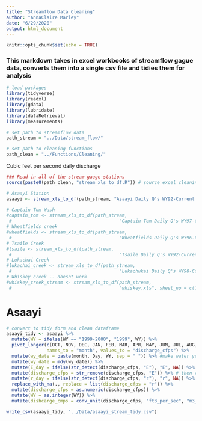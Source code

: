 ```yaml
---
title: "Streamflow Data Cleaning"
author: "AnnaClaire Marley"
date: "6/29/2020"
output: html_document
---
```


```r
knitr::opts_chunk$set(echo = TRUE)
```

### This markdown takes in excel workbooks of streamflow gague data, converts them into a single csv file and tidies them for analysis

```r
# load packages
library(tidyverse)
library(readxl)
library(gdata)
library(lubridate)
library(dataRetrieval)
library(measurements)
```

```r
# set path to streamflow data
path_stream = "../Data/stream_flow/"

# set path to cleaning functions
path_clean = "../Functions/Cleaning/"
```

Cubic feet per second daily discharge

```r
### Read in all of the stream gauge stations
source(paste0(path_clean, "stream_xls_to_df.R")) # source excel cleaning function

# Asaayi Station
asaayi <- stream_xls_to_df(path_stream, "Asaayi Daily Q's WY92-Current.xls", sheet_no = c(1:26))

# Captain Tom Wash
#captain_tom <- stream_xls_to_df(path_stream, 
 #                                        "Captain Tom Daily Q's WY97-Current.xls", sheet_no = c(1:28))
# Wheatfields creek
#wheatfields <- stream_xls_to_df(path_stream, 
 #                                        "Wheatfields Daily Q's WY96-Current.xls", sheet_no = c(1:24))
# Tsaile Creek
#tsaile <- stream_xls_to_df(path_stream, 
 #                                        "Tsaile Daily Q's WY92-Current.xls", sheet_no = c(1:23))
# Lukachai Creek
#lukachai_creek <- stream_xls_to_df(path_stream, 
 #                                        "Lukachukai Daily Q's WY98-Current.xls", sheet_no = c(1:22))
# Whiskey creek -- doesnt work
#whiskey_creek_stream <- stream_xls_to_df(path_stream, 
 #                                        "whiskey.xls", sheet_no = c(1:8))

```

# Asaayi
```r
# convert to tidy form and clean dataframe
asaayi_tidy <- asaayi %>% 
  mutate(WY = ifelse(WY == "1999-2000", "1999", WY)) %>% 
  pivot_longer(c(OCT, NOV, DEC, JAN, FEB, MAR, APR, MAY, JUN, JUL, AUG, SEP), 
               names_to = "month", values_to = "discharge_cfps") %>% 
  mutate(wy_date = paste(month, Day, WY, sep = " ")) %>% #make water year dat
  mutate(wy_date = mdy(wy_date)) %>% 
  mutate(E_day = ifelse(str_detect(discharge_cfps, "E"), "E", NA)) %>% # keep track of days with E
  mutate(discharge_cfps = str_remove(discharge_cfps, "E")) %>% # then remove from measuremnt
  mutate(r_day = ifelse(str_detect(discharge_cfps, "r"), "r", NA)) %>% 
  replace_with_na(., replace = list(discharge_cfps = "r")) %>% 
  mutate(discharge_cfps = as.numeric(discharge_cfps)) %>% 
  mutate(WY = as.integer(WY)) %>% 
  mutate(dishcarge_cmps = conv_unit(discharge_cfps, "ft3_per_sec", "m3_per_sec"))

write_csv(asaayi_tidy, "../Data/asaayi_stream_tidy.csv")
```

